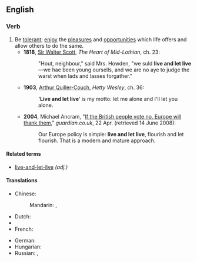 ==English==

===Verb===
{{infl|en|verb|head=[[live]] [[and]] [[let]] [[live]]}}

# Be [[tolerant]]; [[enjoy]] the [[pleasure]]s and [[opportunity|opportunities]] which life offers and allow others to do the same.
#* '''1818''', [[w:Sir_Walter_Scott|Sir Walter Scott]], ''The Heart of Mid-Lothian'', ch. 23:
#*: "Hout, neighbour," said Mrs. Howden, "we suld '''live and let live'''—we hae been young oursells, and we are no aye to judge the warst when lads and lasses forgather."
#* '''1903''', [[w:Arthur_Quiller-Couch|Arthur Quiller-Couch]], ''Hetty Wesley'', ch. 36:
#*: ''''Live and let live'''' is my motto: let me alone and I'll let you alone.
#* '''2004''', Michael Ancram, "[http://www.guardian.co.uk/politics/2004/apr/22/eu.world If the British people vote no, Europe will thank them]," ''guardian.co.uk'', 22 Apr. (retrieved 14 June 2008):
#*: Our Europe policy is simple: '''live and let live''', flourish and let flourish. That is a modern and mature approach.

====Related terms====
* [[live-and-let-live]] ''(adj.)''

====Translations====
{{trans-top|Be tolerant}}
* Chinese:
*: Mandarin: {{t|zh|己立立人，己達達人|sc=Hani}}, {{t|zh|己立立人，己达达人|tr=jǐlìlìrén, jǐdádárén|sc=Hani}}
* Dutch: {{t|nl|leef en laat leven}}
* {{trreq|Finnish}}
* French: {{t|fr|vivre et laisser vivre}}
{{trans-mid}}
* German: {{t+|de|leben und leben lassen}}
* Hungarian: {{t|hu|élni és élni hagyni}}
* Russian: {{t|ru|живи и дай жить другим|tr=živí i daj žit' drugím}},  {{t|ru|сам живи и другим жить не мешай|tr=sam živí i drugím žit’ ne mešáj}}
{{trans-bottom}}